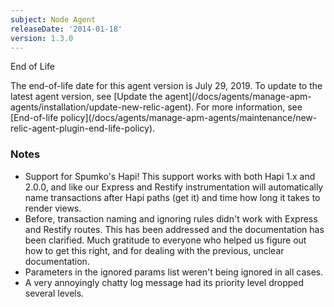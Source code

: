 ```yaml
---
subject: Node Agent
releaseDate: '2014-01-18'
version: 1.3.0
---
```


End of Life

<Callout variant="important">
  The end-of-life date for this agent version is July 29, 2019. To update to the latest agent version, see [Update the agent](/docs/agents/manage-apm-agents/installation/update-new-relic-agent). For more information, see [End-of-life policy](/docs/agents/manage-apm-agents/maintenance/new-relic-agent-plugin-end-life-policy).
</Callout>

### Notes

* Support for Spumko's Hapi! This support works with both Hapi 1.x and 2.0.0, and like our Express and Restify instrumentation will automatically name transactions after Hapi paths (get it) and time how long it takes to render views.
* Before, transaction naming and ignoring rules didn't work with Express and Restify routes. This has been addressed and the documentation has been clarified. Much gratitude to everyone who helped us figure out how to get this right, and for dealing with the previous, unclear documentation.
* Parameters in the ignored params list weren't being ignored in all cases.
* A very annoyingly chatty log message had its priority level dropped several levels.
